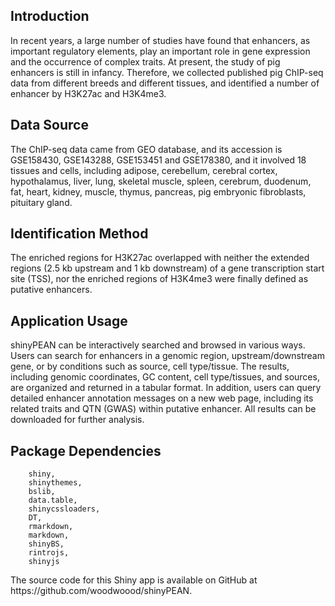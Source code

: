 
## Introduction
In recent years, a large number of studies have found that enhancers, 
as important regulatory elements, play an important role in gene expression 
and the occurrence of complex traits. At present, the study of pig enhancers 
is still in infancy. Therefore, we collected published pig ChIP-seq data from 
different breeds and different tissues, and identified a number of enhancer 
by H3K27ac and H3K4me3.
<br>

## Data Source
The ChIP-seq data came from  GEO database, and its accession is GSE158430, GSE143288, 
GSE153451 and GSE178380, and it involved 18 tissues and cells, including adipose, 
cerebellum, cerebral cortex, hypothalamus, liver, lung, skeletal muscle, spleen, 
cerebrum, duodenum, fat, heart, kidney, muscle, thymus, pancreas, pig embryonic 
fibroblasts, pituitary gland.
<br>

## Identification Method
The enriched regions for H3K27ac overlapped with neither the extended regions (2.5 kb upstream 
and 1 kb downstream) of a gene transcription start site (TSS), nor the enriched regions of 
H3K4me3 were finally defined as putative enhancers.
<br>

## Application Usage
shinyPEAN can be interactively searched and browsed in various ways. Users can search for enhancers 
in a genomic region, upstream/downstream gene, or by conditions such as source, cell type/tissue. 
The results, including genomic coordinates, GC content, cell type/tissues, and sources, are organized 
and returned in a tabular format. In addition, users can query detailed enhancer annotation messages 
on a new web page, including its related traits and QTN (GWAS) within putative enhancer. All results 
can be downloaded for further analysis.
<br>

## Package Dependencies 
```
	shiny,
	shinythemes,
	bslib,
	data.table,
	shinycssloaders,
	DT,
	rmarkdown,
	markdown,
	shinyBS,
	rintrojs,
	shinyjs
```
The source code for this Shiny app is available on GitHub at https://github.com/woodwoood/shinyPEAN.
<br>
